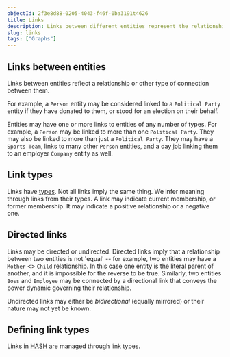 ```yaml
---
objectId: 2f3e8d88-0205-4043-f46f-0ba3191t4626
title: Links
description: Links between different entities represent the relationships and connections between them.
slug: links
tags: ["Graphs"]
---
```


## Links between entities

Links between entities reflect a relationship or other type of connection between them.

For example, a `Person` entity may be considered linked to a `Political Party` entity if they have donated to them, or stood for an election on their behalf.

Entities may have one or more links to entities of any number of types. For example, a `Person` may be linked to more than one `Political Party`. They may also be linked to more than just a `Political Party`. They may have a `Sports Team`, links to many other `Person` entities, and a day job linking them to an employer `Company` entity as well.

## Link types

Links have [types](https://hash.ai/glossary/types). Not all links imply the same thing. We infer meaning through links from their types. A link may indicate current membership, or former membership. It may indicate a positive relationship or a negative one.

## Directed links

Links may be directed or undirected. Directed links imply that a relationship between two entities is not 'equal' -- for example, two entities may have a `Mother` <> `Child` relationship. In this case one entity is the literal parent of another, and it is impossible for the reverse to be true. Similarly, two entities `Boss` and `Employee` may be connected by a directional link that conveys the power dynamic governing their relationship.

Undirected links may either be _bidirectional_ (equally mirrored) or their nature may not yet be known.

## Defining link types

Links in [HASH](https://hash.ai/) are managed through link types.
